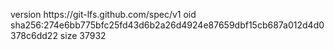 version https://git-lfs.github.com/spec/v1
oid sha256:274e6bb775bfc25fd43d6b2a26d4924e87659dbf15cb687a012d4d0378c6dd22
size 37932
